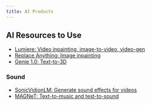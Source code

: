 ```yaml
---
title: AI Products
---
```


## AI Resources to Use

- [Lumiere: Video inpainting, image-to-video, video-gen](https://lumiere-video.github.io/)
- [Replace Anything: Image inpainting](https://huggingface.co/spaces/modelscope/ReplaceAnything)
- [Genie 1.0: Text-to-3D](https://twitter.com/LumaLabsAI/status/1744778363330535860)

### Sound

- [SonicVidionLM: Generate sound effects for videos](https://yusiissy.github.io/SonicVisionLM.github.io/)
- [MAGNeT: Text-to-music and test-to-sound](https://pages.cs.huji.ac.il/adiyoss-lab/MAGNeT/)